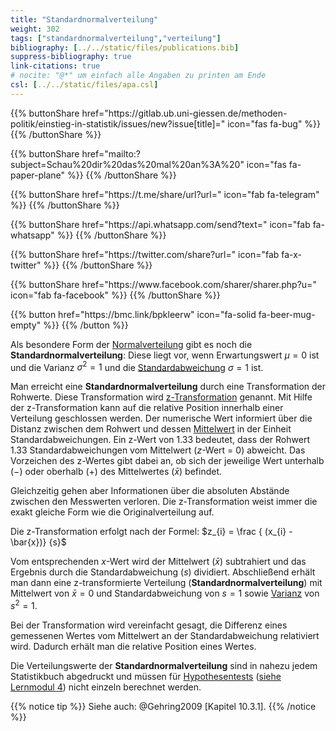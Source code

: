 ```yaml
---
title: "Standardnormalverteilung"
weight: 302
tags: ["standardnormalverteilung","verteilung"]
bibliography: [../../static/files/publications.bib]
suppress-bibliography: true
link-citations: true
# nocite: "@*" um einfach alle Angaben zu printen am Ende
csl: [../../static/files/apa.csl]
---
```


{{% buttonShare href=\"https\:\/\/gitlab.ub.uni-giessen.de\/methoden-politik\/einstieg-in-statistik\/issues\/new?issue[title]=\" icon=\"fas fa-bug\" %}} {{% /buttonShare %}} 

{{% buttonShare href=\"mailto\:?subject=Schau\%20dir\%20das\%20mal\%20an\%3A\%20\" icon=\"fas fa-paper-plane\" %}} {{% /buttonShare %}}

{{% buttonShare href=\"https\:\/\/t.me\/share\/url?url=\" icon=\"fab fa-telegram\" %}} {{% /buttonShare %}}

{{% buttonShare href=\"https\:\/\/api.whatsapp.com\/send?text=\" icon=\"fab fa-whatsapp\" %}} {{% /buttonShare %}}

{{% buttonShare href=\"https\:\/\/twitter.com\/share?url=\" icon=\"fab fa-x-twitter\" %}} {{% /buttonShare %}}

{{% buttonShare href=\"https\:\/\/www.facebook.com\/sharer\/sharer.php?u=\" icon=\"fab fa-facebook\" %}} {{% /buttonShare %}}

{{% button href=\"https\:\/\/bmc.link\/bpkleerw\" icon=\"fa-solid fa-beer-mug-empty\" %}} {{% /button %}}

Als besondere Form der [Normalverteilung](../../glossar/normalverteilung/index.html) gibt es noch die **Standardnormalverteilung**: Diese liegt vor, wenn Erwartungswert $\mu = 0$ ist und die Varianz $\sigma^2 = 1$ und die [Standardabweichung](../../glossar/standardabweichung/index.html) $\sigma = 1$ ist.

Man erreicht eine **Standardnormalverteilung** durch eine Transformation der Rohwerte. Diese Transformation wird [z-Transformation](../../glossar/ztransformation/index.html) genannt. Mit Hilfe der z-Transformation kann auf die relative Position innerhalb einer Verteilung geschlossen werden. Der numerische Wert informiert über die Distanz zwischen dem Rohwert und dessen [Mittelwert](../../glossar/mittelwert/index.html) in der Einheit Standardabweichungen. Ein z-Wert von 1.33 bedeutet, dass der Rohwert 1.33 Standardabweichungen vom Mittelwert ($z$-Wert = 0) abweicht. Das Vorzeichen des z-Wertes gibt dabei an, ob sich der jeweilige Wert unterhalb ($-$) oder oberhalb ($+$) des Mittelwertes ($\bar{x}$) befindet.

Gleichzeitig gehen aber Informationen über die absoluten Abstände zwischen den Messwerten verloren. Die z-Transformation weist immer die exakt gleiche Form wie die Originalverteilung auf.

Die z-Transformation erfolgt nach der Formel:
$z_{i} = \frac { (x_{i} - \bar{x})} {s}$

Vom entsprechenden $x$-Wert wird der Mittelwert ($\bar{x}$) subtrahiert und das Ergebnis durch die Standardabweichung ($s$) dividiert. Abschließend erhält man dann eine z-transformierte Verteilung (**Standardnormalverteilung**) mit Mittelwert von $\bar{x} = 0$ und Standardabweichung von $s=1$ sowie [Varianz](../../glossar/varianz/index.html) von $s^2=1$.

Bei der Transformation wird vereinfacht gesagt, die Differenz eines gemessenen Wertes vom Mittelwert an der Standardabweichung relativiert wird. Dadurch erhält man die relative Position eines Wertes.

Die Verteilungswerte der **Standardnormalverteilung** sind in nahezu jedem Statistikbuch abgedruckt und müssen für [Hypothesentests](../../glossar/signifikanztest/index.html) ([siehe Lernmodul 4](https://lehre.bpkleer.de/stats101/LM4/)) nicht einzeln berechnet werden.

{{% notice tip %}}
Siehe auch: @Gehring2009 [Kapitel 10.3.1].
{{% /notice %}}